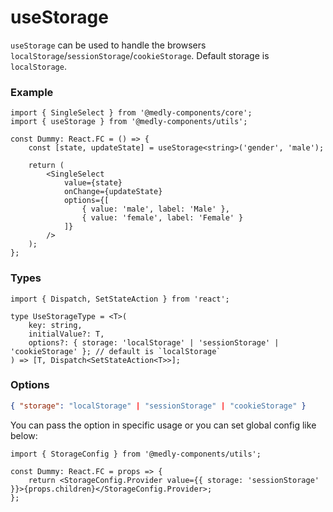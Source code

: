 
<Meta title="Utils/Helpers/useStorage" />

# useStorage

`useStorage` can be used to handle the browsers `localStorage`/`sessionStorage`/`cookieStorage`. Default storage is `localStorage`.

### Example

```tsx
import { SingleSelect } from '@medly-components/core';
import { useStorage } from '@medly-components/utils';

const Dummy: React.FC = () => {
    const [state, updateState] = useStorage<string>('gender', 'male');

    return (
        <SingleSelect
            value={state}
            onChange={updateState}
            options={[
                { value: 'male', label: 'Male' },
                { value: 'female', label: 'Female' }
            ]}
        />
    );
};
```

### Types

```tsx
import { Dispatch, SetStateAction } from 'react';

type UseStorageType = <T>(
    key: string,
    initialValue?: T,
    options?: { storage: 'localStorage' | 'sessionStorage' | 'cookieStorage' }; // default is `localStorage`
) => [T, Dispatch<SetStateAction<T>>];
```

### Options

```json
{ "storage": "localStorage" | "sessionStorage" | "cookieStorage" }
```

You can pass the option in specific usage or you can set global config like below:

```tsx
import { StorageConfig } from '@medly-components/utils';

const Dummy: React.FC = props => {
    return <StorageConfig.Provider value={{ storage: 'sessionStorage' }}>{props.children}</StorageConfig.Provider>;
};
```
